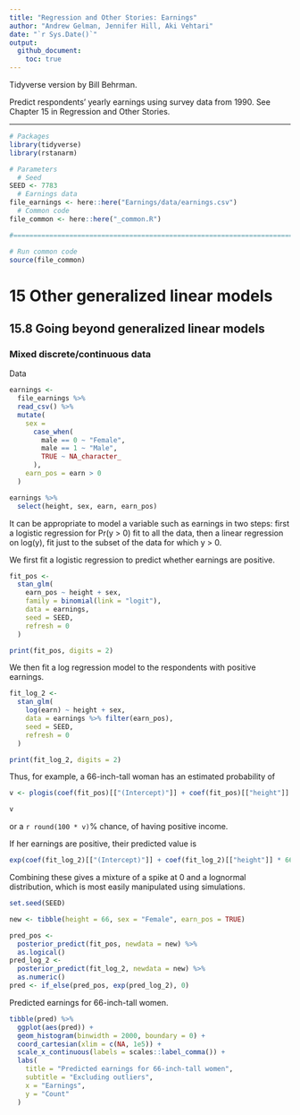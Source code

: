 ```yaml
---
title: "Regression and Other Stories: Earnings"
author: "Andrew Gelman, Jennifer Hill, Aki Vehtari"
date: "`r Sys.Date()`"
output:
  github_document:
    toc: true
---
```

Tidyverse version by Bill Behrman.

Predict respondents' yearly earnings using survey data from
1990. See Chapter 15 in Regression and Other Stories.

-------------

```r
# Packages
library(tidyverse)
library(rstanarm)

# Parameters
  # Seed
SEED <- 7783
  # Earnings data
file_earnings <- here::here("Earnings/data/earnings.csv")
  # Common code
file_common <- here::here("_common.R")

#===============================================================================

# Run common code
source(file_common)
```

# 15 Other generalized linear models

## 15.8 Going beyond generalized linear models

### Mixed discrete/continuous data

Data

```r
earnings <- 
  file_earnings %>% 
  read_csv() %>% 
  mutate(
    sex = 
      case_when(
        male == 0 ~ "Female",
        male == 1 ~ "Male",
        TRUE ~ NA_character_
      ),
    earn_pos = earn > 0
  )

earnings %>% 
  select(height, sex, earn, earn_pos)
```

It can be appropriate to model a variable such as earnings in two steps: first a logistic regression for Pr(y > 0) fit to all the data, then a linear regression on log(y), fit just to the subset of the data for which y > 0.

We first fit a logistic regression to predict whether earnings are positive.

```r
fit_pos <- 
  stan_glm(
    earn_pos ~ height + sex,
    family = binomial(link = "logit"),
    data = earnings,
    seed = SEED,
    refresh = 0
  )

print(fit_pos, digits = 2)
```

We then fit a log regression model to the respondents with positive earnings.

```r
fit_log_2 <- 
  stan_glm(
    log(earn) ~ height + sex,
    data = earnings %>% filter(earn_pos),
    seed = SEED,
    refresh = 0
  )

print(fit_log_2, digits = 2)
```

Thus, for example, a 66-inch-tall woman has an estimated probability of

```r
v <- plogis(coef(fit_pos)[["(Intercept)"]] + coef(fit_pos)[["height"]] * 66)

v
```

or a `r round(100 * v)`% chance, of having positive income.

If her earnings are positive, their predicted value is

```r
exp(coef(fit_log_2)[["(Intercept)"]] + coef(fit_log_2)[["height"]] * 66)
```

Combining these gives a mixture of a spike at 0 and a lognormal distribution, which is most easily manipulated using simulations.

```r
set.seed(SEED)

new <- tibble(height = 66, sex = "Female", earn_pos = TRUE)

pred_pos <- 
  posterior_predict(fit_pos, newdata = new) %>% 
  as.logical()
pred_log_2 <- 
  posterior_predict(fit_log_2, newdata = new) %>% 
  as.numeric()
pred <- if_else(pred_pos, exp(pred_log_2), 0)
```

Predicted earnings for 66-inch-tall women.

```r
tibble(pred) %>% 
  ggplot(aes(pred)) + 
  geom_histogram(binwidth = 2000, boundary = 0) +
  coord_cartesian(xlim = c(NA, 1e5)) +
  scale_x_continuous(labels = scales::label_comma()) +
  labs(
    title = "Predicted earnings for 66-inch-tall women",
    subtitle = "Excluding outliers",
    x = "Earnings",
    y = "Count"
  )
```

